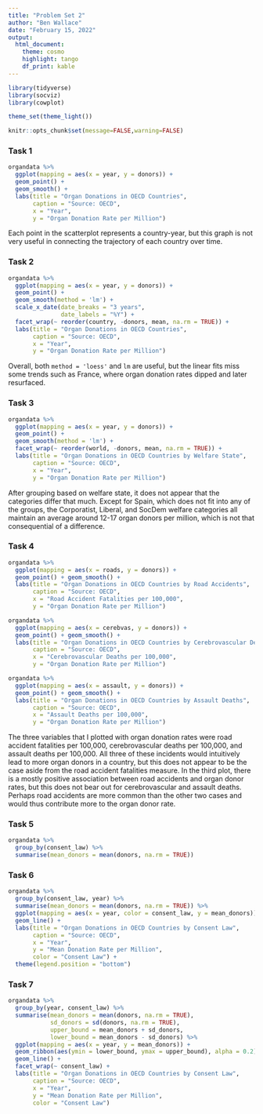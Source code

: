 ```yaml
---
title: "Problem Set 2"
author: "Ben Wallace"
date: "February 15, 2022"
output:
  html_document: 
    theme: cosmo
    highlight: tango
    df_print: kable
---
```


```r
library(tidyverse)
library(socviz)
library(cowplot)

theme_set(theme_light())
```

```r
knitr::opts_chunk$set(message=FALSE,warning=FALSE)
```


### Task 1

```r
organdata %>% 
  ggplot(mapping = aes(x = year, y = donors)) +
  geom_point() +
  geom_smooth() +
  labs(title = "Organ Donations in OECD Countries",
       caption = "Source: OECD",
       x = "Year",
       y = "Organ Donation Rate per Million")
```

Each point in the scatterplot represents a country-year, but this graph is not very useful in connecting the trajectory of each country over time.

### Task 2

```r
organdata %>% 
  ggplot(mapping = aes(x = year, y = donors)) +
  geom_point() +
  geom_smooth(method = 'lm') +
  scale_x_date(date_breaks = "3 years",
               date_labels = "%Y") +
  facet_wrap(~ reorder(country, -donors, mean, na.rm = TRUE)) +
  labs(title = "Organ Donations in OECD Countries",
       caption = "Source: OECD",
       x = "Year",
       y = "Organ Donation Rate per Million")
```

Overall, both `method = 'loess'` and `lm` are useful, but the linear fits miss some trends such as France, where organ donation rates dipped and later resurfaced. 

### Task 3

```r
organdata %>% 
  ggplot(mapping = aes(x = year, y = donors)) +
  geom_point() +
  geom_smooth(method = 'lm') +
  facet_wrap(~ reorder(world, -donors, mean, na.rm = TRUE)) +
  labs(title = "Organ Donations in OECD Countries by Welfare State",
       caption = "Source: OECD",
       x = "Year",
       y = "Organ Donation Rate per Million")
```

After grouping based on welfare state, it does not appear that the categories differ that much. Except for Spain, which does not fit into any of the groups, the Corporatist, Liberal, and SocDem welfare categories all maintain an average around 12-17 organ donors per million, which is not that consequential of a difference.

### Task 4

```r
organdata %>% 
  ggplot(mapping = aes(x = roads, y = donors)) +
  geom_point() + geom_smooth() +
  labs(title = "Organ Donations in OECD Countries by Road Accidents",
       caption = "Source: OECD",
       x = "Road Accident Fatalities per 100,000",
       y = "Organ Donation Rate per Million")

organdata %>% 
  ggplot(mapping = aes(x = cerebvas, y = donors)) +
  geom_point() + geom_smooth() +
  labs(title = "Organ Donations in OECD Countries by Cerebrovascular Deaths",
       caption = "Source: OECD",
       x = "Cerebrovascular Deaths per 100,000",
       y = "Organ Donation Rate per Million")

organdata %>% 
  ggplot(mapping = aes(x = assault, y = donors)) +
  geom_point() + geom_smooth() +
  labs(title = "Organ Donations in OECD Countries by Assault Deaths",
       caption = "Source: OECD",
       x = "Assault Deaths per 100,000",
       y = "Organ Donation Rate per Million")
```

The three variables that I plotted with organ donation rates were road accident fatalities per 100,000, cerebrovascular deaths per 100,000, and assault deaths per 100,000. All three of these incidents would intuitively lead to more organ donors in a country, but this does not appear to be the case aside from the road accident fatalities measure. In the third plot, there is a mostly positive association between road accidents and organ donor rates, but this does not bear out for cerebrovascular and assault deaths. Perhaps  road accidents are more common than the other two cases and would thus contribute more to the organ donor rate. 

### Task 5

```r
organdata %>% 
  group_by(consent_law) %>% 
  summarise(mean_donors = mean(donors, na.rm = TRUE))
```

### Task 6

```r
organdata %>%
  group_by(consent_law, year) %>%
  summarise(mean_donors = mean(donors, na.rm = TRUE)) %>%
  ggplot(mapping = aes(x = year, color = consent_law, y = mean_donors)) +
  geom_line() +
  labs(title = "Organ Donations in OECD Countries by Consent Law",
       caption = "Source: OECD",
       x = "Year",
       y = "Mean Donation Rate per Million",
       color = "Consent Law") +
  theme(legend.position = "bottom")
```

### Task 7

```r
organdata %>%
  group_by(year, consent_law) %>%
  summarise(mean_donors = mean(donors, na.rm = TRUE),
            sd_donors = sd(donors, na.rm = TRUE),
            upper_bound = mean_donors + sd_donors,
            lower_bound = mean_donors - sd_donors) %>% 
  ggplot(mapping = aes(x = year, y = mean_donors)) +
  geom_ribbon(aes(ymin = lower_bound, ymax = upper_bound), alpha = 0.2) +
  geom_line() +
  facet_wrap(~ consent_law) +
  labs(title = "Organ Donations in OECD Countries by Consent Law",
       caption = "Source: OECD",
       x = "Year",
       y = "Mean Donation Rate per Million",
       color = "Consent Law")
```

